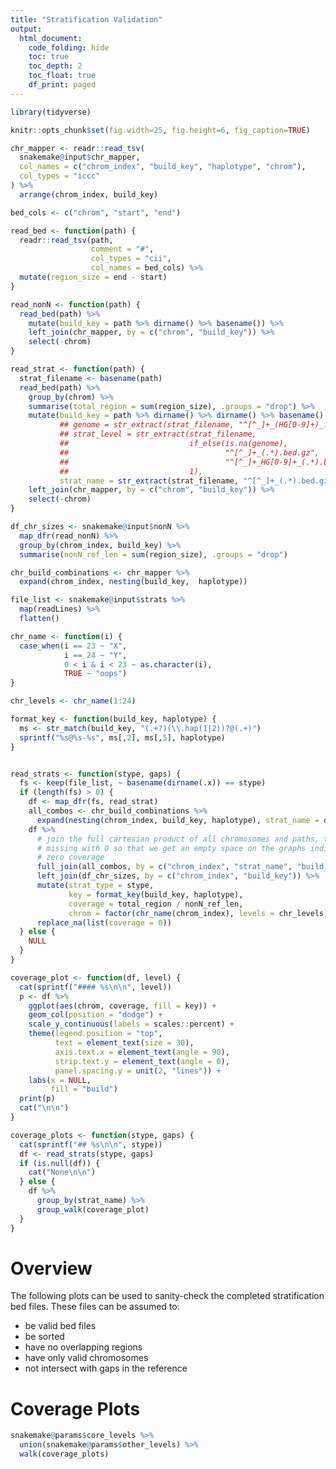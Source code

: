 ```yaml
---
title: "Stratification Validation"
output:
  html_document:
    code_folding: hide
    toc: true
    toc_depth: 2
    toc_float: true
    df_print: paged
---
```

    
```r
library(tidyverse)

knitr::opts_chunk$set(fig.width=25, fig.height=6, fig_caption=TRUE)

chr_mapper <- readr::read_tsv(
  snakemake@input$chr_mapper,
  col_names = c("chrom_index", "build_key", "haplotype", "chrom"),
  col_types = "iccc"
) %>%
  arrange(chrom_index, build_key)

bed_cols <- c("chrom", "start", "end")

read_bed <- function(path) {
  readr::read_tsv(path,
                  comment = "#",
                  col_types = "cii",
                  col_names = bed_cols) %>%
  mutate(region_size = end - start)
}

read_nonN <- function(path) {
  read_bed(path) %>%
    mutate(build_key = path %>% dirname() %>% basename()) %>%
    left_join(chr_mapper, by = c("chrom", "build_key")) %>%
    select(-chrom)
}

read_strat <- function(path) {
  strat_filename <- basename(path)
  read_bed(path) %>%
    group_by(chrom) %>%
    summarise(total_region = sum(region_size), .groups = "drop") %>%
    mutate(build_key = path %>% dirname() %>% dirname() %>% basename(),
           ## genome = str_extract(strat_filename, "^[^_]+_(HG[0-9]+)_.bed.gz", 1),
           ## strat_level = str_extract(strat_filename, 
           ##                           if_else(is.na(genome),
           ##                                   "^[^_]+_(.*).bed.gz",
           ##                                   "^[^_]+_HG[0-9]+_(.*).bed.gz"),
           ##                           1),
           strat_name = str_extract(strat_filename, "^[^_]+_(.*).bed.gz", 1)) %>%
    left_join(chr_mapper, by = c("chrom", "build_key")) %>%
    select(-chrom)
}

df_chr_sizes <- snakemake@input$nonN %>%
  map_dfr(read_nonN) %>%
  group_by(chrom_index, build_key) %>%
  summarise(nonN_ref_len = sum(region_size), .groups = "drop")

chr_build_combinations <- chr_mapper %>%
  expand(chrom_index, nesting(build_key,  haplotype))

file_list <- snakemake@input$strats %>%
  map(readLines) %>%
  flatten()

chr_name <- function(i) {
  case_when(i == 23 ~ "X",
            i == 24 ~ "Y",
            0 < i & i < 23 ~ as.character(i),
            TRUE ~ "oops")
}

chr_levels <- chr_name(1:24)

format_key <- function(build_key, haplotype) {
  ms <- str_match(build_key, "(.+?)(\\.hap(1|2))?@(.+)")
  sprintf("%s@%s-%s", ms[,2], ms[,5], haplotype)
}


read_strats <- function(stype, gaps) {
  fs <- keep(file_list, ~ basename(dirname(.x)) == stype)
  if (length(fs) > 0) {
    df <- map_dfr(fs, read_strat)
    all_combos <- chr_build_combinations %>%
      expand(nesting(chrom_index, build_key, haplotype), strat_name = df$strat_name)
    df %>%
      # join the full cartesian product of all chromosomes and paths, then fill
      # missing with 0 so that we get an empty space on the graphs indicating
      # zero coverage
      full_join(all_combos, by = c("chrom_index", "strat_name", "build_key", "haplotype")) %>%
      left_join(df_chr_sizes, by = c("chrom_index", "build_key")) %>%
      mutate(strat_type = stype,
             key = format_key(build_key, haplotype),
             coverage = total_region / nonN_ref_len,
             chrom = factor(chr_name(chrom_index), levels = chr_levels)) %>%
      replace_na(list(coverage = 0))
  } else {
    NULL
  }
}

coverage_plot <- function(df, level) {
  cat(sprintf("#### %s\n\n", level))
  p <- df %>%
    ggplot(aes(chrom, coverage, fill = key)) +
    geom_col(position = "dodge") +
    scale_y_continuous(labels = scales::percent) +
    theme(legend.position = "top",
          text = element_text(size = 30),
          axis.text.x = element_text(angle = 90),
          strip.text.y = element_text(angle = 0),
          panel.spacing.y = unit(2, "lines")) +
    labs(x = NULL,
         fill = "build")
  print(p)
  cat("\n\n")
}

coverage_plots <- function(stype, gaps) {
  cat(sprintf("## %s\n\n", stype))
  df <- read_strats(stype, gaps)
  if (is.null(df)) {
    cat("None\n\n")
  } else {
    df %>%
      group_by(strat_name) %>%
      group_walk(coverage_plot)
  }
}

```

# Overview

The following plots can be used to sanity-check the completed stratification bed
files. These files can be assumed to:

* be valid bed files
* be sorted
* have no overlapping regions
* have only valid chromosomes
* not intersect with gaps in the reference

# Coverage Plots

```r
snakemake@params$core_levels %>%
  union(snakemake@params$other_levels) %>%
  walk(coverage_plots)
```
